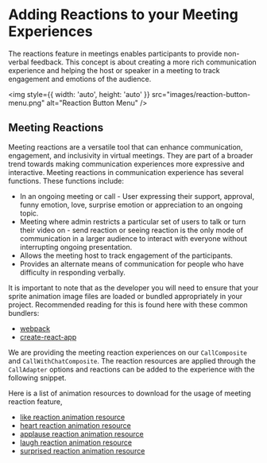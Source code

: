 
<Meta title="Concepts/Meeting Reactions" />


# Adding Reactions to your Meeting Experiences

The reactions feature in meetings enables participants to provide non-verbal feedback. This concept is about creating a more rich communication experience and helping the host or speaker in a meeting to track engagement and emotions of the audience.

<img style={{ width: 'auto', height: 'auto' }} src="images/reaction-button-menu.png" alt="Reaction Button Menu" />

## Meeting Reactions

Meeting reactions are a versatile tool that can enhance communication, engagement, and inclusivity in virtual meetings. They are part of a broader trend towards making communication experiences more expressive and interactive. Meeting reactions in
communication experience has several functions. These functions include:

<ul>
  <li>
    In an ongoing meeting or call - User expressing their support, approval, funny emotion, love, surprise emotion or
    appreciation to an ongoing topic.
  </li>
  <li>
    Meeting where admin restricts a particular set of users to talk or turn their video on - send reaction or seeing
    reaction is the only mode of communication in a larger audience to interact with everyone without interrupting
    ongoing presentation.
  </li>
  <li>Allows the meeting host to track engagement of the participants.</li>
  <li>Provides an alternate means of communication for people who have difficulty in responding verbally.</li>
</ul>

It is important to note that as the developer you will need to ensure that your sprite animation image files are loaded or bundled appropriately in your project.
Recommended reading for this is found here with these common bundlers:

<ul>
  <li>
    <a href="https://webpack.js.org/guides/asset-management/#loading-images">webpack</a>
  </li>
  <li>
    <a href="https://create-react-app.dev/docs/adding-images-fonts-and-files/">create-react-app</a>
  </li>
</ul>

We are providing the meeting reaction experiences on our `CallComposite` and `CallWithChatComposite`. The reaction resources are
applied through the `CallAdapter` options and reactions can be added to the experience with the following snippet.

<Source code={MeetingReactionSnippetText} />

Here is a list of animation resources to download for the usage of meeting reaction feature,

<ul>
  <li>
    <a href="https://github.com/Azure/communication-ui-library/blob/main/samples/Calling/public/assets/reactions/likeEmoji.png">
      like reaction animation resource
    </a>
  </li>
  <li>
    <a href="https://github.com/Azure/communication-ui-library/blob/main/samples/Calling/public/assets/reactions/heartEmoji.png">
      heart reaction animation resource
    </a>
  </li>
  <li>
    <a href="https://github.com/Azure/communication-ui-library/blob/main/samples/Calling/public/assets/reactions/clapEmoji.png">
      applause reaction animation resource
    </a>
  </li>
  <li>
    <a href="https://github.com/Azure/communication-ui-library/blob/main/samples/Calling/public/assets/reactions/laughEmoji.png">
      laugh reaction animation resource
    </a>
  </li>
  <li>
    <a href="https://github.com/Azure/communication-ui-library/blob/main/samples/Calling/public/assets/reactions/surprisedEmoji.png">
      surprised reaction animation resource
    </a>
  </li>
</ul>
